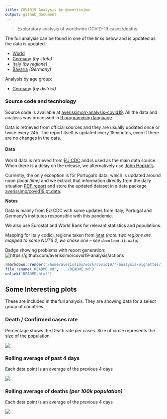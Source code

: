 ```yaml
---
title: COVID19 Analysis by @averissimo
output: github_document
---
```


> Exploratory analysis of worldwide COVID-19 cases/deaths.

The full analysis can be found in one of the links below and is updated as the data is updated.

* [World](https://averissimo.github.io/covid19-analysis/)
* [Germany](https://averissimo.github.io/covid19-analysis/germany.html) *(by state)*
* [Italy](https://averissimo.github.io/covid19-analysis/italy.html) *(by regione)*
* [Bavaria](https://averissimo.github.io/covid19-analysis/bayer.html) *(Germany)*

Analysis by age group:

* [Germany](https://averissimo.github.io/covid19.de.data/) *(by district)*

### Source code and tecnhology

Source code is available at [averissimo/r-analysis-covid19](https://github.com/averissimo/r-analysis-covid19). All the data and analysis was processed in [R programming language](https://www.r-project.org/).

Data is retrieved from official sources and they are usually updated once or twice every 24h. The report itself is updated every 15minutes, even if there are no changes in the data.

#### Data

World data is retrieved from [EU CDC](https://data.europa.eu/euodp/en/data/dataset/covid-19-coronavirus-data) and is used as the main data source. When there is a delay on the release, we alternatively use [John Hopkin's](https://github.com/CSSEGISandData/COVID-19/).

Currently, the only exception is for Portugal's data, which is updated around noon *(local time)* and we extract that information directly from the daily situation [PDF report](https://covid19.min-saude.pt/relatorio-de-situacao/) and store the updated dataset in a data package [averissimo/covid19.pt.data](https://github.com/averissimo/covid19.pt.data).

**Notes**

Data is mainly from EU CDC with some updates from Italy, Portugal and Germany's institutes responsible with this pandemic.

We also use Eurostat and World Bank for relevant statistics and populations.

Mapping for Italy codici_regione taken from [istat](https://www.istat.it/it/archivio/6789) *(note: two regions are mapped to same NUTS 2, we chose one -- see `download.it.data`)*

Badge showing problems with report generation: ![https://github.com/averissimo/covid19-analysis/actions](https://github.com/averissimo/covid19-analysis/workflows/.github/workflows/main.yml/badge.svg)

```r
rmarkdown::render("/home/averissimo/work/covid19/r-analysis/vignettes/_README.Rmd", output_file = 'README.md')
file.rename('README.md', '../README.md')
unlink('README.html')
```

## Some Interesting plots

These are included in the full analysis. They are showing data for a select group of countries.

### Death / Confirmed cases rate

Percentage shows the Death rate per cases. Size of circle represents the size of the population.

![](https://averissimo.github.io/covid19-analysis/index_files/figure-html/main_plots_death_cases-1.svg)

### Rolling average of past 4 days

Each data point is an average of the previous 4 days

![](https://averissimo.github.io/covid19-analysis/index_files/figure-html/main_plots_last_week_cumulative_cases-1.svg)

### Rolling average of deaths *(per 100k population)*

Each data point is an average of the previous 4 days

![](https://averissimo.github.io/covid19-analysis/index_files/figure-html/main_plots_last_week_cumulative_deaths-1.svg)